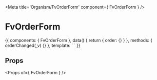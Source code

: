 
<Meta title='Organism/FvOrderForm' component={ FvOrderForm } />

# FvOrderForm

<Canvas>
<Story name='Common' height='150px'>{{
  components: { FvOrderForm },
  data() {
    return {
      order: {}
    }
  },
  methods: {
    orderChanged(_v) {}
  },
  template: `<FvOrderForm
    :order="order"
    @order:changed="orderChanged"
    >
    </FvOrderForm>`
}}</Story>
</Canvas>

## Props

<Props of={ FvOrderForm } />
